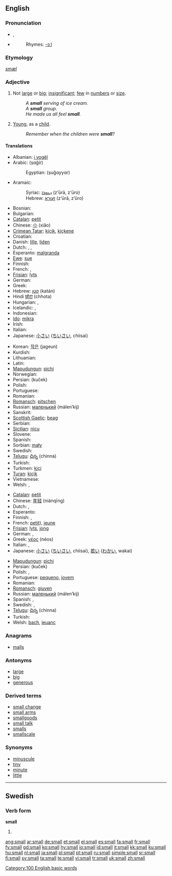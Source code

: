 {{see|smäll}}
{{wikipedia|dab=small}}
==English==

{{rank|country|course|side|222|small|cannot|father|nor}}

===Pronunciation===
* {{IPA|/smɔːl/}}, {{SAMPA|/smO:l/}}
* {{audio|en-us-small.ogg|Audio (US)}}
*: Rhymes: [[Rhymes:English:-ɔːl|-ɔːl]]

===Etymology===
{{OE.}} ''[[smæl]]''

===Adjective===
{{en-adj|er}}

# Not [[large]] or [[big]]; [[insignificant]]; [[few]] in [[numbers]] or [[size]].
#: ''A '''small''' serving of ice cream.''
#: ''A '''small''' group.''
#: ''He made us all feel '''small'''.''
# {{figurative}} [[young|Young]], as a [[child]].
#: ''Remember when the children were '''small'''?''

====Translations====
{{trans-top|small}}
* Albanian: [[i vogël]]
* Arabic: {{ARchar|[[صغير]]}} (ṣɑğír)
*: Egyptian: {{ARchar|[[صغير]]}} (ṣuğɑyyɑr)
* Aramaic:
*: Syriac: [[ܙܥܘܪܐ]] (z‘ūrā, z‘ūro)
*: Hebrew: [[זעורא]] (z‘ūrā, z‘ūro)
* Bosnian: {{t-|bs|mal}}
* Bulgarian: {{t+|bg|малък|sc=Cyrl}}
* [[Catalan]]: [[petit]]
* Chinese: [[小]] (xiǎo)
* [[Crimean Tatar]]: [[kiçik]], [[kiçkene]]
* Croatian: {{t-|hr|mal}}
* Danish: [[lille]], [[liden]]
* Dutch: {{t+|nl|klein}}, {{t+|nl|nietig}}, {{t-|nl|minuscuul}}
* Esperanto: [[malgranda]]
* [[Ewe]]: [[sue]]
* Finnish: {{t+|fi|pieni}}
* French: {{t+|fr|petit}}, {{t+|fr|minuscule}}
* [[Frisian]]: [[lyts]]
* German: {{t+|de|klein}}
* Greek: {{t+|el|μικρός|tr=mikrós|sc=Grek}}
* Hebrew: [[קטן]] (katán)
* Hindi [[छोटा]] (chhota)
* Hungarian: {{t+|hu|kicsi}}, {{t+|hu|kis}}
* Icelandic: {{t+|is|smár}}, {{t+|is|lítill}}
* Indonesian: {{t+|id|kecil|xs=Indonesian}}
* [[Ido]]: [[mikra]]
* Irish: {{t-|ga|beag|xs=Irish}}
* Italian: {{t+|it|piccolo}}
* Japanese: [[小さい]] ([[ちいさい]], chiisai)
{{trans-mid}}
* Korean: [[작은]] (jageun)
* Kurdish: {{KUchar|[[بچووک]]}}
* Lithuanian: {{t+|lt|mažas|xs=Lithuanian}}
* Latin: {{t+|la|parvus}}
* [[Mapudungun]]: [[pichi]]
* Norwegian: {{t+|no|liten}}
* Persian: {{FAchar|[[کوچک]]}} (kuček)
* Polish: {{t+|pl|mały|m}}
* Portuguese: {{t+|pt|pequeno}}
* Romanian: {{t-|ro|mic}}
* [[Romansch]]: [[pitschen]]
* Russian: [[маленький]] (málen’kij)
* Sanskrit: {{t-|sa|अल्प|tr=álpa|sc=Deva|xs=Sanskrit}}
* [[Scottish Gaelic]]: [[beag]]
* Serbian: {{t-|sr|mal}}
* [[Sicilian]]: [[nicu]]
* Slovene: {{t+|sl|majhen}}
* Spanish: {{t+|es|pequeño}}
* Sorbian: [[mały]]
* Swedish: {{t+|sv|liten}}
* [[Telugu]]: [[చిన్న]] (chinna)
* Turkish: {{t+|tr|küçük}}
* Turkmen: [[kiçi]]
* [[Turan]]: [[kiçik]]
* Vietnamese: {{t+|vi|tiểu|xs=Vietnamese}}
* Welsh: {{t-|cy|bach|xs=Welsh}}, {{t-|cy|bychan|xs=Welsh}}
{{trans-bottom}}

{{trans-top|young}}
* [[Catalan]]: [[petit]]
* Chinese: [[年轻]] (niánqīng)
* Dutch: {{t+|nl|klein}}, {{t+|nl|jong}}
* Esperanto: {{t-|eo|juna|xs=Esperanto}}
* Finnish: {{t+|fi|pieni}}, {{t+|fi|nuori}}
* French: [[petit]]), [[jeune]]
* [[Frisian]]: [[lyts]], [[jong]]
* German: {{t+|de|klein}}, {{t+|de|jung}}
* Greek: [[νέος]] (néos) {{m}}
* Italian: {{t+|it|piccolo}}, {{t+|it|giovane}}
* Japanese: [[小さい]] ([[ちいさい]], chiisai), [[若い]] ([[わかい]], wakai)
{{trans-mid}}
* [[Mapudungun]]: [[pichi]]
* Persian: {{FAchar|[[کوچِک]]}} (kuček)
* Polish: {{t+|pl|mały}}, {{t+|pl|młody}}
* Portuguese: [[pequeno]], [[jovem]]
* Romanian: {{t-|ro|mic}}
* [[Romansch]]: [[giuven]]
* Russian: [[маленький]] (málen’kij)
* Spanish: {{t+|es|pequeño}}, {{t+|es|joven}}
* Swedish: {{t+|sv|liten}}, {{t+|sv|ung}}
* [[Telugu]]: [[చిన్న]] (chinna)
* Turkish: {{t+|tr|küçük}}
* Welsh: [[bach]], [[ieuanc]]
{{trans-bottom}}

===Anagrams===
* [[malls]]

===Antonyms===
* [[large]]
* [[big]]
* [[generous]]

===Derived terms===
* [[small change]]
* [[small arms]]
* [[smallgoods]]
* [[small talk]]
* [[smalls]]
* [[smallscale]]

===Synonyms===
{{saurus|tiny}}
* [[minuscule]]
* [[tiny]]
* [[minute]]
* [[little]]

[[Category:100 English basic words]]

----

==Swedish==

===Verb form===
'''small'''

# {{sv-verb-form-past|smälla}}

[[ang:small]]
[[ar:small]]
[[de:small]]
[[et:small]]
[[el:small]]
[[es:small]]
[[fa:small]]
[[fr:small]]
[[fy:small]]
[[gd:small]]
[[ko:small]]
[[hy:small]]
[[io:small]]
[[id:small]]
[[it:small]]
[[kk:small]]
[[ku:small]]
[[hu:small]]
[[nl:small]]
[[ja:small]]
[[pl:small]]
[[pt:small]]
[[ru:small]]
[[simple:small]]
[[sr:small]]
[[fi:small]]
[[sv:small]]
[[ta:small]]
[[te:small]]
[[vi:small]]
[[tr:small]]
[[uk:small]]
[[zh:small]]